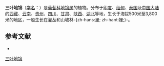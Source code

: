 {{Speciesbox
| name = 三叶地锦
| status = 
| status_system = 
| image = Parthenocissus semicordata1.jpg
| genus = Parthenocissus
| species = semicordata
| authority = (Wall.) Planch.
| subdivision_ranks =[[变种|变种]]
| subdivision =
* 三叶地锦 ''P. s.'' var. ''semicordata''
* [[红三叶地锦|红三叶地锦]] ''P. s.'' var. ''rubifolia''
}}

'''三叶地锦'''（[[学名|学名]]：{{lang|la|''Parthenocissus semicordata''}}）是[[葡萄科|葡萄科]][[地锦属|地锦属]]的植物。分布于[[印度|印度]]、[[缅甸|缅甸]]、[[泰国|泰国]]及[[中国大陆|中国大陆]]的[[西藏|西藏]]、[[云南|云南]]、[[贵州|贵州]]、[[四川|四川]]、[[甘肃|甘肃]]、[[陕西|陕西]]、[[湖北|湖北]]等地，生长于海拔500米至3,800米的地区，一般生长在灌丛和山坡林-{zh-hans:里; zh-hant:裡;}-。

== 参考文献 ==
<div class="references-small">
* {{cite web| url =http://www.bioinfo.cn/db05/KmzwSpecies.php?action=view&id=23903| title =三叶地锦（原变种）| work =《中国高等植物数据库全库》| publisher =中国科学院微生物研究所| author =昆明植物研究所| accessdate =2009-02-21| deadurl =yes| archiveurl =https://web.archive.org/web/20160305045400/http://www.bioinfo.cn/db05/KmzwSpecies.php?action=view&id=23903| archivedate =2016-03-05}}
</div>
{{Commons category|Parthenocissus semicordata}}
{{Taxonbar|from=Q931950}}

[[Category:地锦属|三叶地锦]]


{{Vitaceae-stub}}